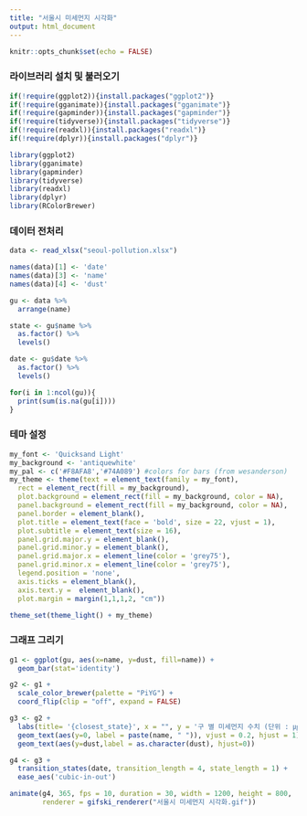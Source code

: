 ```yaml
---
title: "서울시 미세먼지 시각화"
output: html_document
---
```


```r
knitr::opts_chunk$set(echo = FALSE)
```

### 라이브러리 설치 및 불러오기
```r
if(!require(ggplot2)){install.packages("ggplot2")}
if(!require(gganimate)){install.packages("gganimate")}
if(!require(gapminder)){install.packages("gapminder")}
if(!require(tidyverse)){install.packages("tidyverse")}
if(!require(readxl)){install.packages("readxl")}
if(!require(dplyr)){install.packages("dplyr")}

library(ggplot2)
library(gganimate)
library(gapminder)
library(tidyverse)
library(readxl)
library(dplyr)
library(RColorBrewer)
```

### 데이터 전처리
```r
data <- read_xlsx("seoul-pollution.xlsx")

names(data)[1] <- 'date'
names(data)[3] <- 'name'
names(data)[4] <- 'dust'

gu <- data %>% 
  arrange(name)

state <- gu$name %>% 
  as.factor() %>% 
  levels()

date <- gu$date %>% 
  as.factor() %>% 
  levels()

for(i in 1:ncol(gu)){
  print(sum(is.na(gu[i])))
}
```

### 테마 설정
```r
my_font <- 'Quicksand Light'
my_background <- 'antiquewhite'
my_pal <- c('#F8AFA8','#74A089') #colors for bars (from wesanderson)
my_theme <- theme(text = element_text(family = my_font),
  rect = element_rect(fill = my_background),
  plot.background = element_rect(fill = my_background, color = NA),
  panel.background = element_rect(fill = my_background, color = NA),
  panel.border = element_blank(),
  plot.title = element_text(face = 'bold', size = 22, vjust = 1),
  plot.subtitle = element_text(size = 16),
  panel.grid.major.y = element_blank(),
  panel.grid.minor.y = element_blank(),
  panel.grid.major.x = element_line(color = 'grey75'),
  panel.grid.minor.x = element_line(color = 'grey75'),
  legend.position = 'none',
  axis.ticks = element_blank(),
  axis.text.y =  element_blank(),
  plot.margin = margin(1,1,1,2, "cm"))

theme_set(theme_light() + my_theme)
```

### 그래프 그리기
```r
g1 <- ggplot(gu, aes(x=name, y=dust, fill=name)) + 
  geom_bar(stat='identity')

g2 <- g1 + 
  scale_color_brewer(palette = "PiYG") +
  coord_flip(clip = "off", expand = FALSE)

g3 <- g2 +
  labs(title= '{closest_state}', x = "", y = '구 별 미세먼지 수치 (단위 : ㎍/㎥)') +
  geom_text(aes(y=0, label = paste(name, " ")), vjust = 0.2, hjust = 1) +
  geom_text(aes(y=dust,label = as.character(dust), hjust=0))

g4 <- g3 +
  transition_states(date, transition_length = 4, state_length = 1) +
  ease_aes('cubic-in-out')

animate(g4, 365, fps = 10, duration = 30, width = 1200, height = 800, 
        renderer = gifski_renderer("서울시 미세먼지 시각화.gif"))
```